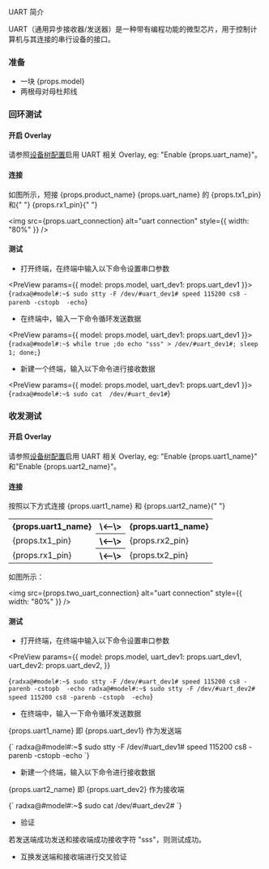 
UART 简介

UART（通用异步接收器/发送器）是一种带有编程功能的微型芯片，用于控制计算机与其连接的串行设备的接口。

### 准备

<ul>
  <li>一块 {props.model}</li>
  <li>两根母对母杜邦线</li>
</ul>

### 回环测试

#### 开启 Overlay

<p>
  请参照<a href="../os-config/rsetup#overlays">设备树配置</a>启用 UART 相关
  Overlay, eg: "Enable {props.uart_name}"。
</p>

#### 连接

<p>
  如图所示，短接 {props.product_name} {props.uart_name} 的 {props.tx1_pin} 和{" "}
  {props.rx1_pin}{" "}
</p>

<img
  src={props.uart_connection}
  alt="uart connection"
  style={{ width: "80%" }}
/>

#### 测试

- 打开终端，在终端中输入以下命令设置串口参数

<PreView params={{ model: props.model, uart_dev1: props.uart_dev1 }}>
  {`
  radxa@#model#:~$ sudo stty -F /dev/#uart_dev1# speed 115200 cs8 -parenb -cstopb  -echo
  `}
</PreView>

- 在终端中，输入一下命令循环发送数据

<PreView params={{ model: props.model, uart_dev1: props.uart_dev1 }}>
  {`
  radxa@#model#:~$ while true ;do echo "sss" > /dev/#uart_dev1#; sleep 1; done;
  `}
</PreView>

- 新建一个终端，输入以下命令进行接收数据

<PreView params={{ model: props.model, uart_dev1: props.uart_dev1 }}>
  {`
  radxa@#model#:~$ sudo cat  /dev/#uart_dev1#
  `}
</PreView>

### 收发测试

#### 开启 Overlay

<p>
  请参照<a href="../os-config/rsetup#overlays">设备树配置</a>启用 UART 相关
  Overlay, eg: "Enable {props.uart1_name}" 和"Enable {props.uart2_name}"。
</p>

#### 连接

<p>
  按照以下方式连接 {props.uart1_name} 和 {props.uart2_name}{" "}
</p>

<table>
  <tr>
    <th>{props.uart1_name}</th>
    <th>\<--\></th>
    <th>{props.uart1_name}</th>
  </tr>
  <tr>
    <td>{props.tx1_pin}</td>
    <th>\<--\></th>
    <td>{props.rx2_pin}</td>
  </tr>
  <tr>
    <td>{props.rx1_pin}</td>
    <th>\<--\></th>
    <td>{props.tx2_pin}</td>
  </tr>
</table>

如图所示：

<img
  src={props.two_uart_connection}
  alt="uart connection"
  style={{ width: "80%" }}
/>

#### 测试

- 打开终端，在终端中输入以下命令设置串口参数

<PreView
  params={{
    model: props.model,
    uart_dev1: props.uart_dev1,
    uart_dev2: props.uart_dev2,
  }}
>
  {`
  radxa@#model#:~$ sudo stty -F /dev/#uart_dev1# speed 115200 cs8 -parenb -cstopb  -echo
  radxa@#model#:~$ sudo stty -F /dev/#uart_dev2# speed 115200 cs8 -parenb -cstopb  -echo
  `}
</PreView>

- 在终端中，输入一下命令循环发送数据

<p>
  {props.uart1_name} 即 {props.uart_dev1} 作为发送端
</p>
<PreView
  params={{
    model: props.model,
    uart_dev1: props.uart_dev1,
    uart_dev2: props.uart_dev2,
  }}
>
  {`
  radxa@#model#:~$ sudo stty -F /dev/#uart_dev1# speed 115200 cs8 -parenb -cstopb  -echo
  `}
</PreView>

- 新建一个终端，输入以下命令进行接收数据

<p>
  {props.uart2_name} 即 {props.uart_dev2} 作为接收端
</p>
<PreView params={{ model: props.model, uart_dev2: props.uart_dev2 }}>
  {`
  radxa@#model#:~$ sudo cat  /dev/#uart_dev2#
  `}
</PreView>

- 验证

若发送端成功发送和接收端成功接收字符 "sss"，则测试成功。

- 互换发送端和接收端进行交叉验证
